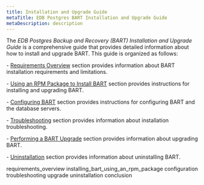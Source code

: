 ```yaml
---
title: Installation and Upgrade Guide
metaTitle: EDB Postgres BART Installation and Upgrade Guide
metaDescription: description
---
```


The *EDB Postgres Backup and Recovery (BART) Installation and Upgrade
Guide* is a comprehensive guide that provides detailed information about
how to install and upgrade BART. This guide is organized as follows:

\- [Requirements Overview](requirements_overview) section provides
information about BART installation requirements and limitations.

\- [Using an RPM Package to Install
BART](installing_bart_using_an_rpm_package) section provides
instructions for installing and upgrading BART.

\- [Configuring BART](configuration) section provides instructions for
configuring BART and the database servers.

\- [Troubleshooting](troubleshooting) section provides information about
installation troubleshooting.

\- [Performing a BART Upgrade](upgrade) section provides information
about upgrading BART.

\- [Uninstallation](uninstallation) section provides information about
uninstalling BART.

<div class="toctree" data-maxdepth="5">

requirements_overview installing_bart_using_an_rpm_package
configuration troubleshooting upgrade uninstallation conclusion

</div>
